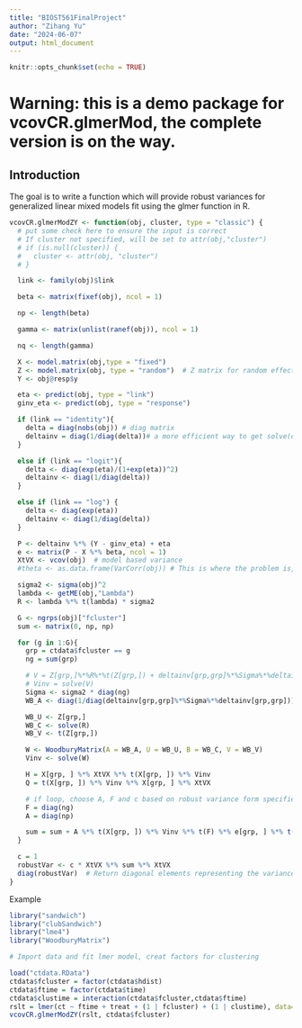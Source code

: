 ```yaml
---
title: "BIOST561FinalProject"
author: "Zihang Yu"
date: "2024-06-07"
output: html_document
---
```


```r
knitr::opts_chunk$set(echo = TRUE)
```

# Warning: this is a demo package for vcovCR.glmerMod, the complete version is on the way.

## Introduction
The goal is to write a function which will provide robust variances for generalized linear mixed models fit using the glmer function in R.

```r
vcovCR.glmerModZY <- function(obj, cluster, type = "classic") {
  # put some check here to ensure the input is correct
  # If cluster not specified, will be set to attr(obj,"cluster")
  # if (is.null(cluster)) {
  #   cluster <- attr(obj, "cluster")
  # }

  link <- family(obj)$link

  beta <- matrix(fixef(obj), ncol = 1)

  np <- length(beta)

  gamma <- matrix(unlist(ranef(obj)), ncol = 1)

  nq <- length(gamma)

  X <- model.matrix(obj,type = "fixed")
  Z <- model.matrix(obj, type = "random")  # Z matrix for random effects
  Y <- obj@resp$y

  eta <- predict(obj, type = "link")
  ginv_eta <- predict(obj, type = "response")

  if (link == "identity"){
    delta = diag(nobs(obj)) # diag matrix
    deltainv = diag(1/diag(delta))# a more efficient way to get solve(delta)
  }

  else if (link == "logit"){
    delta <- diag(exp(eta)/(1+exp(eta))^2)
    deltainv <- diag(1/diag(delta))
  }

  else if (link == "log") {
    delta <- diag(exp(eta))
    deltainv <- diag(1/diag(delta))
  }

  P <- deltainv %*% (Y - ginv_eta) + eta
  e <- matrix(P - X %*% beta, ncol = 1)
  XtVX <- vcov(obj)  # model based variance
  #theta <- as.data.frame(VarCorr(obj)) # This is where the problem is, when you fit different models, this is different

  sigma2 <- sigma(obj)^2
  lambda <- getME(obj,"Lambda")
  R <- lambda %*% t(lambda) * sigma2

  G <- ngrps(obj)["fcluster"]
  sum <- matrix(0, np, np)

  for (g in 1:G){
    grp = ctdata$fcluster == g
    ng = sum(grp)

    # V = Z[grp,]%*%R%*%t(Z[grp,]) + deltainv[grp,grp]%*%Sigma%*%deltainv[grp,grp]
    # Vinv = solve(V)
    Sigma <- sigma2 * diag(ng)
    WB_A <- diag(1/diag(deltainv[grp,grp]%*%Sigma%*%deltainv[grp,grp]))

    WB_U <- Z[grp,]
    WB_C <- solve(R)
    WB_V <- t(Z[grp,])

    W <- WoodburyMatrix(A = WB_A, U = WB_U, B = WB_C, V = WB_V)
    Vinv <- solve(W)

    H = X[grp, ] %*% XtVX %*% t(X[grp, ]) %*% Vinv
    Q = t(X[grp, ]) %*% Vinv %*% X[grp, ] %*% XtVX

    # if loop, choose A, F and c based on robust variance form specified by the input 'type'
    F = diag(ng)
    A = diag(np)

    sum = sum + A %*% t(X[grp, ]) %*% Vinv %*% t(F) %*% e[grp, ] %*% t(e[grp, ]) %*% F %*% Vinv %*% X[grp, ] %*% A
  }

  c = 1
  robustVar <- c * XtVX %*% sum %*% XtVX
  diag(robustVar)  # Return diagonal elements representing the variances
}

```

Example

```r
library("sandwich")
library("clubSandwich")
library("lme4")
library("WoodburyMatrix")

# Import data and fit lmer model, creat factors for clustering

load("ctdata.RData")
ctdata$fcluster = factor(ctdata$hdist)
ctdata$ftime = factor(ctdata$time)
ctdata$clustime = interaction(ctdata$fcluster,ctdata$ftime)
rslt = lmer(ct ~ ftime + treat + (1 | fcluster) + (1 | clustime), data=ctdata)
vcovCR.glmerModZY(rslt, ctdata$fcluster)
```

